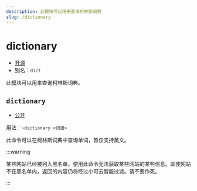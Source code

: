 ```yaml
---
description: 此模块可以用来查询柯林斯词典
slug: /dictionary
---
```


# dictionary

-   [开源](help/faq#为什么有些模块没有开源)
-   别名：`dict`

此模块可以用来查询柯林斯词典。

## `dictionary`

-   [公开](permissions)

用法：`~dictionary <词语>`

此命令可以在柯林斯词典中查询单词，暂仅支持英文。

:::warning

某些网站已经被列入黑名单，使用此命令无法获取某些网站的某些信息。即使网站不在黑名单内，返回的内容仍将经过小可云智能过滤。请不要作死。

:::
